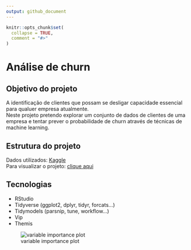 ```yaml
---
output: github_document
---
```


<!-- README.md is generated from README.Rmd. Please edit that file -->

```r
knitr::opts_chunk$set(
  collapse = TRUE,
  comment = "#>"
)
```

# Análise de churn 
## Objetivo do projeto 
A identificação de clientes que possam se desligar capacidade essencial para qualuer empresa atualmente.  
Neste projeto pretendo explorar um conjunto de dados de clientes de uma empresa e tentar prever o probabilidade de churn através
de técnicas de machine learning.  

## Estrutura do projeto
Dados utilizados: [Kaggle](https://www.kaggle.com/shubh0799/churn-modelling)  
Para visualizar o projeto: [clique aqui](https://github.com/RodrigoFP51/Analise_churn/blob/master/Churn.md)  

## Tecnologias
-  RStudio
-  Tidyverse (ggplot2, dplyr, tidyr, forcats...)
-  Tidymodels (parsnip, tune, workflow...)
-  Vip
-  Themis

![variable importance plot](Churn_files/figure-gfm/unnamed-chunk-22-1.png)
